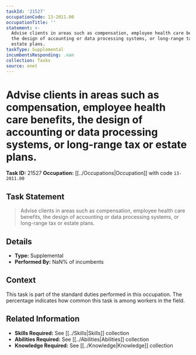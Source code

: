 ```yaml
---
taskId: '21527'
occupationCode: 13-2011.00
occupationTitle: ''
statement: >-
  Advise clients in areas such as compensation, employee health care benefits,
  the design of accounting or data processing systems, or long-range tax or
  estate plans.
taskType: Supplemental
incumbentsResponding: .nan
collection: Tasks
source: onet
---
```

# Advise clients in areas such as compensation, employee health care benefits, the design of accounting or data processing systems, or long-range tax or estate plans.

**Task ID:** 21527
**Occupation:** [[../Occupations|Occupation]] with code `13-2011.00`

## Task Statement

> Advise clients in areas such as compensation, employee health care benefits, the design of accounting or data processing systems, or long-range tax or estate plans.

## Details

- **Type:** Supplemental
- **Performed By:** NaN% of incumbents

## Context

This task is part of the standard duties performed in this occupation. The percentage indicates how common this task is among workers in the field.

## Related Information

- **Skills Required:** See [[../Skills|Skills]] collection
- **Abilities Required:** See [[../Abilities|Abilities]] collection
- **Knowledge Required:** See [[../Knowledge|Knowledge]] collection
